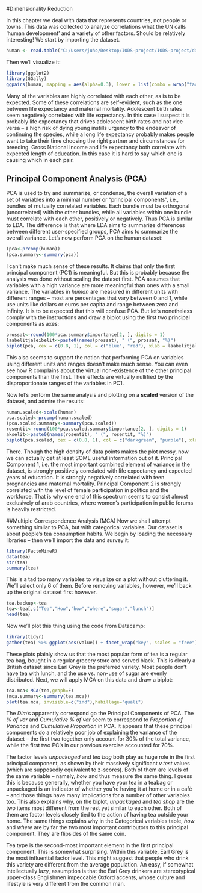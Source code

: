 #Dimensionality Reduction
  
  In this chapter we deal with data that represents countries, not people or towns. This data was collected to analyze correlations what the UN calls 'human development' and a variety of other factors. Should be relatively interesting! We start by importing the dataset.
  
```r
human <- read.table("C:/Users/juho/Desktop/IODS-project/IODS-project/data/human.txt", header=T, sep="\t",quote=NULL)
```  
  
  Then we'll visualize it:

```r
library(ggplot2)
library(GGally)
ggpairs(human, mapping = aes(alpha=0.3), lower = list(combo = wrap("facethist", bins = 20))) + theme(axis.text.x = element_text(angle = 45, hjust = 1, size = 8))
```  
  
  Many of the variables are highly correlated with each other, as is to be expected. Some of these correlations are self-evident, such as the one between life expectancy and maternal mortality. Adolescent birth rates seem negatively correlated with life expectancy. In this case I suspect it is probably life expectancy that drives adolescent birth rates and not vice versa -- a high risk of dying young instills urgency to the endeavor of continuing the species, while a long life expectancy probably makes people want to take their time choosing the right partner and circumstances for breeding. Gross National Income and life expectancy both correlate with expected length of education. In this case it is hard to say which one is causing which in each pair.  
  
## Principal Component Analysis (PCA)
PCA is used to try and summarize, or condense, the overall variation of a set of variables into a minimal number or "principal components", i.e., bundles of mutually correlated variables. Each bundle must be orthogonal (uncorrelated) with the other bundles, while all variables within one bundle must correlate with each other, positively or negatively. Thus PCA is similar to LDA. The difference is that where LDA aims to summarize differences between different user-specified groups, PCA aims to summarize the overall variance. Let's now perform PCA on the human dataset:

```r
(pca<-prcomp(human))
(pca.summary<-summary(pca))
```  
  
  I can't make much sense of these results. It claims that only the first principal component (PC1) is meaningful. But this is probably because the analysis was done without scaling the dataset first. PCA assumes that variables with a high variance are more meaningful than ones with a small variance. The variables in _human_ are measured in different units with different ranges -- most are percentages that vary between 0 and 1, while use units like dollars or euros per capita and range between zero and infinity. It is to be expected that this will confuse PCA. But let's nonetheless comply with the instructions and draw a biplot using the first two principal components as axes:
  
```r
prossat<-round(100*pca.summary$importance[2, ], digits = 1)
laabelitjaleibelit<-paste0(names(prossat), " (", prossat, "%)")
biplot(pca, cex = c(0.8, 1), col = c("blue", "red"), xlab = laabelitjaleibelit[1], ylab = laabelitjaleibelit[2], main="Human development (unscaled) by two principal components")
```  
  
  This also seems to support the notion that performing PCA on variables using different units and ranges doesn't make much sense. You can even see how R complains about the virtual non-existence of the other principal components than the first. Their effects are virtually nullified by the disproportionate ranges of the variables in PC1.  
  
  Now let's perform the same analysis and plotting on a __scaled__ version of the dataset, and admire the results:
  
```r
human.scaled<-scale(human)
pca.scaled<-prcomp(human.scaled)
(pca.scaled.summary<-summary(pca.scaled))
rosentit<-round(100*pca.scaled.summary$importance[2, ], digits = 1)
akselit<-paste0(names(rosentit), " (", rosentit, "%)")
biplot(pca.scaled, cex = c(0.8, 1), col = c("darkgreen", "purple"), xlab = akselit[1], ylab = akselit[2], main="Human development (scaled) by two principal components")
```  
  
  There. Though the high density of data points makes the plot messy, now we can actually get at least SOME useful information out of it. Principal Component 1, i.e. the most important combined element of variance in the dataset, is strongly positively correlated with life expectancy and expected years of education. It is strongly negatively correlated with teen pregnancies and maternal mortality. Principal Component 2 is strongly correlated with the level of female participation in politics and the workforce. That is why one end of this spectrum seems to consist almost exclusively of arab countries, where women's participation in public forums is heavily restricted.

##Multiple Correspondence Analysis (MCA)
Now we shall attempt something similar to PCA, but with categorical variables. Our dataset is about people's tea consumption habits. We begin by loading the necessary libraries -- then we'll import the data and survey it:  
  
  
```r
library(FactoMineR)
data(tea)
str(tea)
summary(tea)
```  
  
  This is a tad too many variables to visualize on a plot without cluttering it. We'll select only 6 of them. Before removing variables, however, we'll back up the original dataset first however.
  
```r
tea.backup<-tea
tea<-tea[,c("Tea","How","how","where","sugar","lunch")]
head(tea)
```  
  
  Now we'll plot this thing using the code from Datacamp:

```r
library(tidyr)
gather(tea) %>% ggplot(aes(value)) + facet_wrap("key", scales = "free") + geom_bar() + theme(axis.text.x = element_text(angle = 45, hjust = 1, size = 8))
```  
  
  These plots plainly show us that the most popular form of tea is a regular tea bag, bought in a regular grocery store and served black. This is clearly a British dataset since Earl Grey is the preferred variety. Most people don't have tea with lunch, and the use vs. non-use of sugar are evenly distributed. Next, we will apply MCA on this data and draw a biplot:
  
```r
tea.mca<-MCA(tea,graph=F) 
(mca.summary<-summary(tea.mca))
plot(tea.mca, invisible=c("ind"),habillage="quali")
```

The _Dim_'s apparently correspond go the Principal Components of PCA. The _% of var_ and _Cumulative % of var_ seem to correspond to _Proportion of Variance_ and _Cumulative Proportion_ in PCA. It appears that these principal components do a relatively poor job of explaining the variance of the dataset -- the first two together only account for 30% of the total variance, while the first two PC's in our previous exercise accounted for 70%.  
  
  The factor levels _unpackaged_ and _tea bag_ both play as huge role in the first principal component, as shown by their massively significant _v.test_ values (which are supposedly equivalent to z-scores). Both of them are levels of the same variable -- namely, _how_ and thus measure the same thing. I guess this is because generally, whether you have your tea in a teabag or unpackaged is an indicator of whether you're having it at home or in a café -- and those things have many implications for a number of other variables too. This also explains why, on the biplot, _unpackaged_ and _tea shop_ are the two items most different from the rest yet similar to each other. Both of them are factor levels closely tied to the action of having tea outside your home. The same things explains why in the Categorical variables table, _how_ and _where_ are by far the two most important contributors to this principal component. They are flipsides of the same coin.  
  
  Tea type is the second-most important element in the first principal component. This is somewhat surprising. Within this variable, Earl Grey is the most influential factor level. This might suggest that people who drink this variety are different from the average population. An easy, if somewhat intellectually lazy, assumption is that the Earl Grey drinkers are stereotypical upper-class Englishmen impeccable Oxford accents, whose culture and lifestyle is very different from the common man.